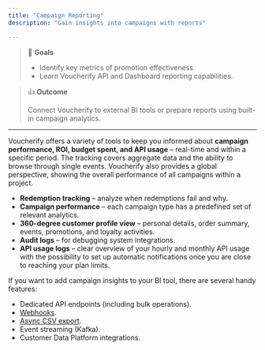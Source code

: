 ```yaml
---
title: "Campaign Reporting"
description: "Gain insights into campaigns with reports"

---
```


> 📘 **Goals**
> 
> * Identify key metrics of promotion effectiveness.
> * Learn Voucherify API and Dashboard reporting capabilities. 


> 👍 **Outcome**
> 
> Connect Voucherify to external BI tools or prepare reports using built-in campaign analytics.

---

Voucherify offers a variety of tools to keep you informed about **campaign performance, ROI, budget spent, and API usage** – real-time and within a specific period. The tracking covers aggregate data and the ability to browse through single events. Voucherify also provides a global perspective, showing the overall performance of all campaigns within a project.

* **Redemption tracking** – analyze when redemptions fail and why.
* **Campaign performance** – each campaign type has a predefined set of relevant analytics.
* **360-degree customer profile view** – personal details, order summary, events, promotions, and loyalty activities.
* **Audit logs** – for debugging system integrations.
* **API usage logs** – clear overview of your hourly and monthly API usage with the possibility to set up automatic notifications once you are close to reaching your plan limits. 

If you want to add campaign insights to your BI tool, there are several handy features:

* Dedicated API endpoints (including bulk operations).
* [Webhooks](ref:introduction-to-webhooks).
* [Async CSV export](https://support.voucherify.io/article/543-data-export "Data Export").
* Event streaming (Kafka).
* Customer Data Platform integrations.
